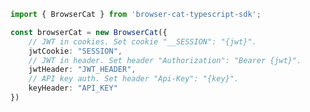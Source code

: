 ```typescript index.ts
import { BrowserCat } from 'browser-cat-typescript-sdk';

const browserCat = new BrowserCat({
    // JWT in cookies. Set cookie "__SESSION": "{jwt}".
    jwtCookie: "SESSION",
    // JWT in header. Set header "Authorization": "Bearer {jwt}".
    jwtHeader: "JWT_HEADER",
    // API key auth. Set header "Api-Key": "{key}".
    keyHeader: "API_KEY"
})
```